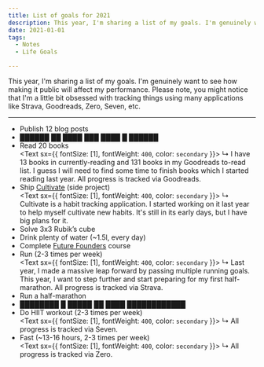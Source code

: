 ```yaml
---
title: List of goals for 2021
description: This year, I'm sharing a list of my goals. I'm genuinely want to see how making it public will affect my performance. I'm a little bit obsessed with tracking things using many applications like Strava, Goodreads, Zero, Seven, etc.
date: 2021-01-01
tags:
  - Notes
  - Life Goals

---
```


This year, I'm sharing a list of my goals. I'm genuinely want to see how making it public will affect my performance. Please note, you might notice that I'm a little bit obsessed with tracking things using many applications like Strava, Goodreads, Zero, Seven, etc.

---

- Publish 12 blog posts
- ██████ ██ ████ ███ ████ █ ██████
- Read 20 books<br />
  <Text sx={{ fontSize: [1], fontWeight: `400`, color: `secondary` }}>
    ↳ I have 13 books in currently-reading and 131 books in my Goodreads to-read list. I guess I
    will need to find some time to finish books which I started reading last year. All progress is
    tracked via Goodreads.
  </Text>
- Ship [Cultivate](https://cultivate.so) (side project)<br />
  <Text sx={{ fontSize: [1], fontWeight: `400`, color: `secondary` }}>
    ↳ Cultivate is a habit tracking application. I started working on it last year to help myself
    cultivate new habits. It's still in its early days, but I have big plans for it.
  </Text>
- Solve 3x3 Rubik’s cube
- Drink plenty of water (~1.5l, every day)
- Complete [Future Founders](https://www.startupschool.org/future-founders) course
- Run (2-3 times per week)<br />
  <Text sx={{ fontSize: [1], fontWeight: `400`, color: `secondary` }}>
    ↳ Last year, I made a massive leap forward by passing multiple running goals. This year, I want
    to step further and start preparing for my first half-marathon. All progress is tracked via
    Strava.
  </Text>
- Run a half-marathon
- ████████ █ █████ ██ ████ ████████████
- Do HIIT workout (2-3 times per week)<br />
  <Text sx={{ fontSize: [1], fontWeight: `400`, color: `secondary` }}>
    ↳ All progress is tracked via Seven.
  </Text>
- Fast (~13-16 hours, 2-3 times per week)<br />
  <Text sx={{ fontSize: [1], fontWeight: `400`, color: `secondary` }}>
    ↳ All progress is tracked via Zero.
  </Text>
